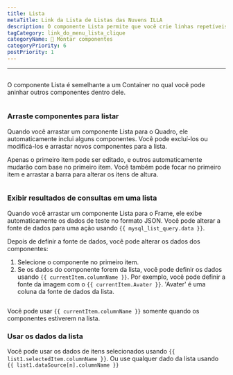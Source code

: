 ```yaml
---
title: Lista
metaTitle: Link da Lista de Listas das Nuvens ILLA
description: O componente Lista permite que você crie linhas repetíveis de dados cuja aparência e aparência são definidos por você.
tagCategory: link_do_menu_lista_clique
categoryName: 🧬 Montar componentes
categoryPriority: 6
postPriority: 1
---
```


* * *

## <Heading hidden>Listar</Heading>

O componente Lista é semelhante a um Container no qual você pode aninhar outros componentes dentro dele.

<img
  src='https://cdn.illacloud.com/official-website/img/docs/assemble/list.png'
  alt=""
/>

### Arraste componentes para listar

Quando você arrastar um componente Lista para o Quadro, ele automaticamente inclui alguns componentes. Você pode excluí-los ou modificá-los e arrastar novos componentes para a lista. 

Apenas o primeiro item pode ser editado, e outros automaticamente mudarão com base no primeiro item. Você também pode focar no primeiro item e arrastar a barra para alterar os itens de altura.

<img
  src='https://cdn.illacloud.com/official-website/img/docs/assemble/list1.png'
  alt=""
/>

### Exibir resultados de consultas em uma lista

Quando você arrastar um componente Lista para o Frame, ele exibe automaticamente os dados de teste no formato JSON. Você pode alterar a fonte de dados para uma ação usando `{{ mysql_list_query.data }}`. 

Depois de definir a fonte de dados, você pode alterar os dados dos componentes:

1.  Selecione o componente no primeiro item. 
2.  Se os dados do componente forem da lista, você pode definir os dados usando `{{ currentItem.columnName }}`. Por exemplo, você pode definir a fonte da imagem com o `{{ currentItem.Avater }}`. 'Avater' é uma coluna da fonte de dados da lista.

<img
  src='https://cdn.illacloud.com/official-website/img/docs/assemble/list2.png'
  alt=""
/>

Você pode usar `{{ currentItem.columnName }}` somente quando os componentes estiverem na lista. 

### Usar os dados da lista

Você pode usar os dados de itens selecionados usando `{{ list1.selectedItem.columnName }}`. Ou use qualquer dado da lista usando `{{ list1.dataSource[n].columnName }}`

<img
  src='https://cdn.illacloud.com/official-website/img/docs/assemble/list3.png'
  alt=""
/>
